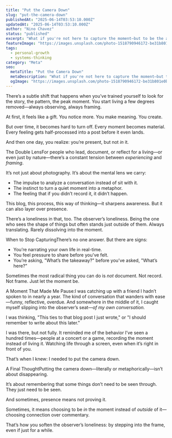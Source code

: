 ```yaml
---
title: "Put the Camera Down"
slug: "put-the-camera-down"
publishedAt: "2025-06-14T03:53:10.000Z"
updatedAt: "2025-06-14T03:53:10.000Z"
author: "Nino Chavez"
status: "published"
excerpt: "What if you're not here to capture the moment—but to be the aperture it passes through?"
featureImage: "https://images.unsplash.com/photo-1518790946172-be31b801e0b6?crop=entropy&cs=tinysrgb&fit=max&fm=jpg&ixid=M3wxMTc3M3wwfDF8c2VhcmNofDE0fHxjYW1lcmElMjBzZWxmaWV8ZW58MHx8fHwxNzQ5ODcyNjc2fDA&ixlib=rb-4.1.0&q=80&w=2000"
tags:
  - personal-growth
  - systems-thinking
category: "Meta"
seo:
  metaTitle: "Put the Camera Down"
  metaDescription: "What if you're not here to capture the moment—but to be the aperture it passes through?"
  ogImage: "https://images.unsplash.com/photo-1518790946172-be31b801e0b6?crop=entropy&cs=tinysrgb&fit=max&fm=jpg&ixid=M3wxMTc3M3wwfDF8c2VhcmNofDE0fHxjYW1lcmElMjBzZWxmaWV8ZW58MHx8fHwxNzQ5ODcyNjc2fDA&ixlib=rb-4.1.0&q=80&w=2000"
---
```

There’s a subtle shift that happens when you’ve trained yourself to look for the story, the pattern, the peak moment. You start living a few degrees removed—always observing, always framing.

At first, it feels like a gift. You notice more. You make meaning. You create.

But over time, it becomes hard to turn off. Every moment becomes material. Every feeling gets half-processed into a post before it even lands.

And then one day, you realize: you’re present, but not *in* it.

The Double LensFor people who lead, document, or reflect for a living—or even just by nature—there’s a constant tension between *experiencing* and *framing*.

It’s not just about photography. It’s about the mental lens we carry:

- The impulse to analyze a conversation instead of sit with it.
- The instinct to turn a quiet moment into a metaphor.
- The feeling that if you didn’t record it, it didn’t happen.

This blog, this process, this way of thinking—it sharpens awareness. But it can also layer over presence.

There’s a loneliness in that, too. The observer’s loneliness. Being the one who sees the shape of things but often stands just outside of them. Always translating. Rarely dissolving into the moment.

When to Stop CapturingThere’s no one answer. But there are signs:

- You’re narrating your own life in real-time.
- You feel pressure to share before you've felt.
- You’re asking, "What’s the takeaway?" before you’ve asked, "What’s here?"

Sometimes the most radical thing you can do is *not* document. Not record. Not frame. Just let the moment be.

A Moment That Made Me Pause:I was catching up with a friend I hadn’t spoken to in nearly a year. The kind of conversation that wanders with ease—funny, reflective, overdue. And somewhere in the middle of it, I caught myself slipping into the observer’s seat—*of my own conversation.*

I was thinking, "This ties to that blog post I just wrote," or "I should remember to write about this later."

I was there, but not fully. It reminded me of the behavior I’ve seen a hundred times—people at a concert or a game, recording the moment instead of living it. Watching life through a screen, even when it’s right in front of you.

That’s when I knew: I needed to put the camera down.

A Final ThoughtPutting the camera down—literally or metaphorically—isn’t about disappearing.

It’s about remembering that some things don’t need to be seen through. They just need to be seen.

And sometimes, presence means not proving it.

Sometimes, it means choosing to be *in* the moment instead of *outside* of it—choosing connection over commentary.

That’s how you soften the observer’s loneliness: by stepping into the frame, even if just for a while.
